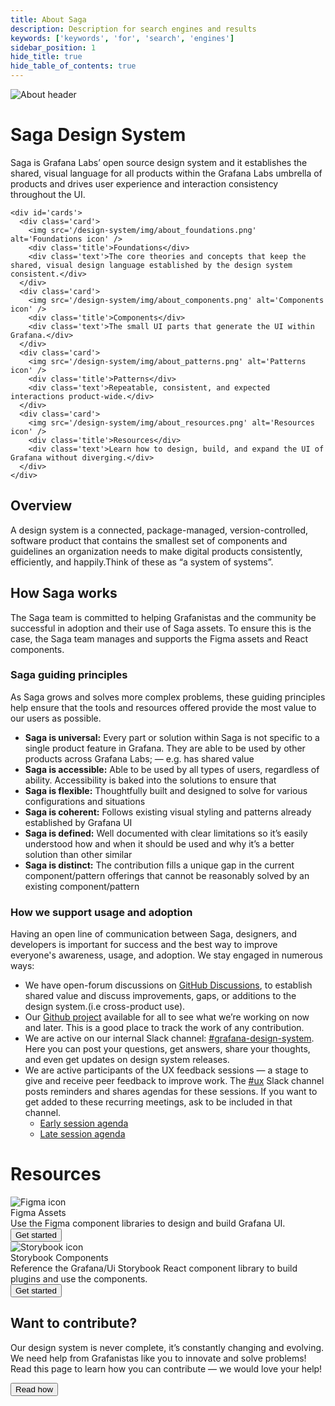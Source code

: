 ```yaml
---
title: About Saga
description: Description for search engines and results
keywords: ['keywords', 'for', 'search', 'engines']
sidebar_position: 1
hide_title: true
hide_table_of_contents: true
---
```



<div id='about'>
  <img src='/design-system/img/about_header.png' alt='About header' />
 
  <div id='content'> 
    <h1>Saga Design System</h1>
    <p>Saga is Grafana Labs’ open source design system and it establishes the shared, visual language for all products within the Grafana Labs umbrella of products and drives user experience and interaction consistency throughout the UI.</p>
  
    <div id='cards'>
      <div class='card'>
        <img src='/design-system/img/about_foundations.png' alt='Foundations icon' />
        <div class='title'>Foundations</div>
        <div class='text'>The core theories and concepts that keep the shared, visual design language established by the design system consistent.</div>
      </div>
      <div class='card'>
        <img src='/design-system/img/about_components.png' alt='Components icon' />
        <div class='title'>Components</div>
        <div class='text'>The small UI parts that generate the UI within Grafana.</div>
      </div>
      <div class='card'>
        <img src='/design-system/img/about_patterns.png' alt='Patterns icon' />
        <div class='title'>Patterns</div>
        <div class='text'>Repeatable, consistent, and expected interactions product-wide.</div>
      </div>
      <div class='card'>
        <img src='/design-system/img/about_resources.png' alt='Resources icon' />
        <div class='title'>Resources</div>
        <div class='text'>Learn how to design, build, and expand the UI of Grafana without diverging.</div>
      </div>
    </div>

  <div id='box'>
    <div class='section'>
      <h2>Overview</h2>
      <p>A design system is a connected, package-managed, version-controlled, software product that contains the smallest set of components and guidelines an organization needs to make digital products consistently, efficiently, and happily.Think of these as “a system of systems”.</p>
    </div>
    <div class='section'>
      <h2>How Saga works</h2>
      <p>The Saga team is committed to helping Grafanistas and the community be successful in adoption and their use of Saga assets. To ensure this is the case, the Saga team manages and supports the Figma assets and React components.</p>
    </div>
    <div class='section'>
      <h3>Saga guiding principles</h3>
      <p>As Saga grows and solves more complex problems, these guiding principles help ensure that the tools and resources offered provide the most value to our users as possible.</p>
      <ul>
        <li><b>Saga is universal:</b> Every part or solution within Saga is not specific to a single product feature in Grafana. They are able to be used by other products across Grafana Labs; — e.g. has shared value</li>
        <li><b>Saga is accessible:</b> Able to be used by all types of users, regardless of ability. Accessibility is baked into the solutions to ensure that</li>
        <li><b>Saga is flexible:</b> Thoughtfully built and designed to solve for various configurations and situations</li>
        <li><b>Saga is coherent:</b> Follows existing visual styling and patterns already established by Grafana UI</li>
        <li><b>Saga is defined:</b> Well documented with clear limitations so it’s easily understood how and when it should be used and why it’s a better solution than other similar</li>
        <li><b>Saga is distinct:</b> The contribution fills a unique gap in the current component/pattern offerings that cannot be reasonably solved by an existing component/pattern</li>
      </ul>
    </div>
    <div class='section'>
      <h3>How we support usage and adoption</h3>
      <p>Having an open line of communication between Saga, designers, and developers is important for success and the best way to improve everyone's awareness, usage, and adoption. We stay engaged in numerous ways:</p>
      <ul>
        <li>We have open-forum discussions on <a rel='noreferrer noopener' href='https://github.com/grafana/grafana/discussions/categories/grafana-labs-design-system'>GitHub Discussions</a>, to establish shared value and discuss improvements, gaps, or additions to the design system.(i.e cross-product use).</li>
        <li>Our <a rel='noreferrer noopener' href='https://github.com/orgs/grafana/projects/176/views/4'>Github project</a> available for all to see what we’re working on now and later. This is a good place to track the work of any contribution.</li>
        <li>We are active on our internal Slack channel: <a rel='noreferrer noopener' href='https://app.slack.com/client/T02S4RCS0/CT7S455SP'>#grafana-design-system</a>. Here you can post your questions, get answers, share your thoughts, and even get updates on design system releases.</li> 
        <li>
          We are active participants of the UX feedback sessions — a stage to give and receive peer feedback to improve work. The <a rel='noreferrer noopener' href='https://app.slack.com/client/T02S4RCS0/C0F5GDR4P'>#ux</a> Slack channel posts reminders and shares agendas for these sessions. If you want to get added to these recurring meetings, ask to be included in that channel.
          <ul>
            <li><a rel='noreferrer noopener' href='https://docs.google.com/document/d/1m2yciWfQa-rp-KLUrMLYOge00GAd8bLPzmDtDwDFt0o/'>Early session agenda</a></li>
            <li><a rel='noreferrer noopener' href='https://docs.google.com/document/d/1oeaCzAyy3W-TguKUTaOqT2wIiAabuAO_Gr3TMOZKxcA/'>Late session agenda</a></li>
          </ul>
        </li>
      </ul>
    </div>
  </div>

  <h1>Resources</h1>
  <div id='cards-large'>
    <div class='card'>
      <img src='/design-system/img/figma.png' alt='Figma icon' />
      <div class='content'>
        <div class='title'>Figma Assets</div>
        <div class='text'>Use the Figma component libraries to design and build Grafana UI.</div>
        <Link to={'resources'}>
          <Button size="med" variant='secondary'>
            Get started
          </Button>
        </Link>
      </div>
    </div>
    <div class='card'>
      <img src='/design-system/img/storybook.png' alt='Storybook icon' />
      <div class='content'>
        <div class='title'>Storybook Components</div>
        <div class='text'>Reference the Grafana/Ui Storybook React component library to build plugins and use the components.</div>
        <Link to={'resources'}>
          <Button size="med" variant='secondary'>
            Get started
          </Button>
        </Link>
      </div>
    </div>
  </div>

  <div id='box' class='footer'>
    <h2>Want to contribute?</h2>
    <p>Our design system is never complete, it’s constantly changing and evolving. We need help from Grafanistas like you to innovate and solve problems! Read this page to learn how you can contribute — we would love your help!</p>
    <Link to={'contribute'}>
      <Button size="med" variant='secondary'>
        Read how
      </Button>
    </Link>
  </div>
  </div>
</div>
